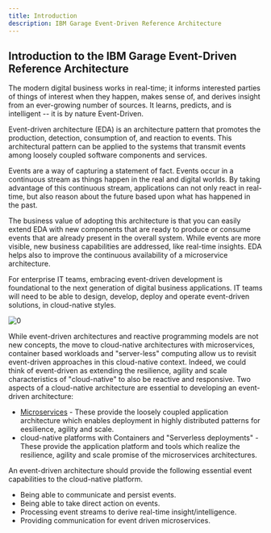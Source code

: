 ```yaml
---
title: Introduction
description: IBM Garage Event-Driven Reference Architecture
---
```


## Introduction to the IBM Garage Event-Driven Reference Architecture

The modern digital business works in real-time; it informs interested parties of things of interest when they happen, makes sense of, and derives insight from an ever-growing number of sources. It learns, predicts, and is intelligent -- it is by nature Event-Driven.

Event-driven architecture (EDA) is an architecture pattern that promotes the production, detection, consumption of, and reaction to events. This architectural pattern can be applied to the systems that transmit events among loosely coupled software components and services.

Events are a way of capturing a statement of fact.  Events occur in a continuous stream as things happen in the real and digital worlds.  By taking advantage of this continuous stream, applications can not only react in real-time, but also reason about the future based upon what has happened in the past.

The business value of adopting this architecture is that you can easily extend EDA with new components that are ready to produce or consume events that are already present in the overall system. While events are more visible, new business capabilities are addressed, like real-time insights. EDA helps also to improve the continuous availability of a microservice architecture.

For enterprise IT teams, embracing event-driven development is foundational to the next generation of digital business applications. IT teams will need to be able to design, develop, deploy and operate event-driven solutions, in cloud-native styles.

![0](./images/modern-app.png)

While event-driven architectures and reactive programming models are not new concepts, the move to cloud-native architectures with microservices, container based workloads and "server-less" computing allow us to revisit event-driven approaches in this cloud-native context.  Indeed, we could think of event-driven as extending the resilience, agility and scale characteristics of "cloud-native" to also be reactive and responsive. Two aspects of a cloud-native architecture are essential to developing an event-driven architecture:

* [Microservices](advantages/microservice) - These provide the loosely coupled application architecture which enables deployment in highly distributed patterns for eesilience, agility and scale.
* cloud-native platforms with Containers and "Serverless deployments" - These provide the application platform and tools which realize the resilience, agility and scale promise of the microservices architectures.

An event-driven architecture should provide the following essential event capabilities to the cloud-native platform.

* Being able to communicate and persist events.
* Being able to take direct action on events.
* Processing event streams to derive real-time insight/intelligence.
* Providing communication for event driven microservices.
